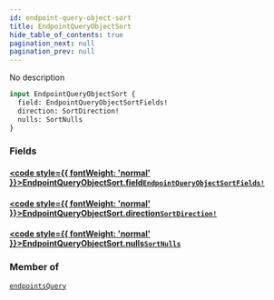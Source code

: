 ```yaml
---
id: endpoint-query-object-sort
title: EndpointQueryObjectSort
hide_table_of_contents: true
pagination_next: null
pagination_prev: null
---
```








No description

```graphql
input EndpointQueryObjectSort {
  field: EndpointQueryObjectSortFields!
  direction: SortDirection!
  nulls: SortNulls
}
```


### Fields

#### [<code style={{ fontWeight: 'normal' }}>EndpointQueryObjectSort.<b>field</b></code>](#)<Bullet />[`EndpointQueryObjectSortFields!`](/graphql/enums/endpoint-query-object-sort-fields) <Badge class="secondary" text="non-null"/> <Badge class="secondary" text="enum"/>
> 
> 

#### [<code style={{ fontWeight: 'normal' }}>EndpointQueryObjectSort.<b>direction</b></code>](#)<Bullet />[`SortDirection!`](/graphql/enums/sort-direction) <Badge class="secondary" text="non-null"/> <Badge class="secondary" text="enum"/>
> 
> 

#### [<code style={{ fontWeight: 'normal' }}>EndpointQueryObjectSort.<b>nulls</b></code>](#)<Bullet />[`SortNulls`](/graphql/enums/sort-nulls) <Badge class="secondary" text="enum"/>
> 
> 



### Member of

[`endpointsQuery`](/graphql/queries/endpoints-query)  <Badge className="secondary" text="query"/>



